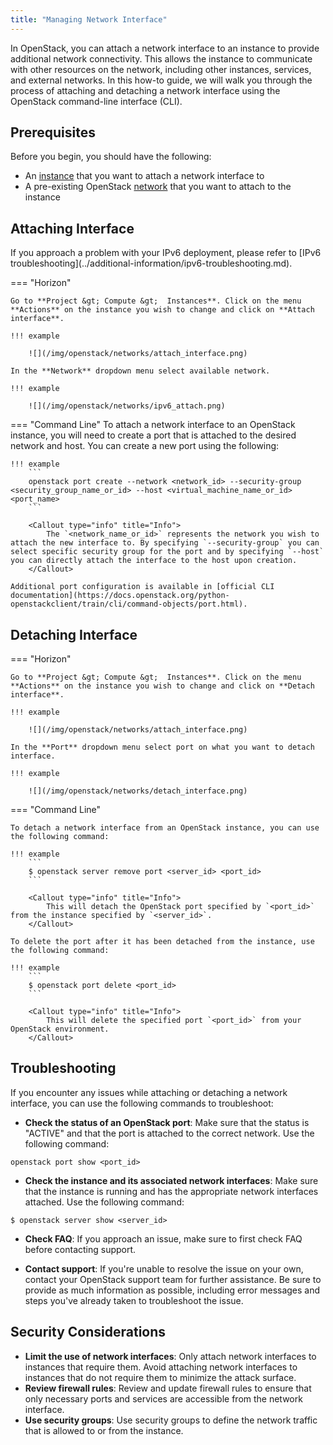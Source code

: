 ```yaml
---
title: "Managing Network Interface"
---
```

In OpenStack, you can attach a network interface to an instance to provide additional network connectivity. This allows the instance to communicate with other resources on the network, including other instances, services, and external networks. In this how-to guide, we will walk you through the process of attaching and detaching a network interface using the OpenStack command-line interface (CLI).

## Prerequisites

Before you begin, you should have the following:

- An [instance](../getting-started/creating-first-infrastructure.md) that you want to attach a network interface to
- A pre-existing OpenStack [network](../how-to-guides/create-networking.md) that you want to attach to the instance

## Attaching Interface

<Callout type="info" title="Info">
    If you approach a problem with your IPv6 deployment, please refer to [IPv6 troubleshooting](../additional-information/ipv6-troubleshooting.md).
</Callout>

=== "Horizon"

    Go to **Project &gt; Compute &gt;  Instances**. Click on the menu **Actions** on the instance you wish to change and click on **Attach interface**.

    !!! example

        ![](/img/openstack/networks/attach_interface.png)

    In the **Network** dropdown menu select available network.

    !!! example

        ![](/img/openstack/networks/ipv6_attach.png)

=== "Command Line"
    To attach a network interface to an OpenStack instance, you will need to create a port that is attached to the desired network and host. You can create a new port using the following:

    !!! example
        ```
        openstack port create --network <network_id> --security-group <security_group_name_or_id> --host <virtual_machine_name_or_id> <port_name>
        ```

        <Callout type="info" title="Info">
            The `<network_name_or_id>` represents the network you wish to attach the new interface to. By specifying `--security-group` you can select specific security group for the port and by specifying `--host` you can directly attach the interface to the host upon creation.
        </Callout>

    Additional port configuration is available in [official CLI documentation](https://docs.openstack.org/python-openstackclient/train/cli/command-objects/port.html).

## Detaching Interface

=== "Horizon"

    Go to **Project &gt; Compute &gt;  Instances**. Click on the menu **Actions** on the instance you wish to change and click on **Detach interface**.

    !!! example

        ![](/img/openstack/networks/attach_interface.png)

    In the **Port** dropdown menu select port on what you want to detach interface.

    !!! example

        ![](/img/openstack/networks/detach_interface.png)


=== "Command Line"

    To detach a network interface from an OpenStack instance, you can use the following command:

    !!! example
        ```
        $ openstack server remove port <server_id> <port_id>
        ```

        <Callout type="info" title="Info">
            This will detach the OpenStack port specified by `<port_id>` from the instance specified by `<server_id>`.
        </Callout>

    To delete the port after it has been detached from the instance, use the following command:

    !!! example
        ```
        $ openstack port delete <port_id>
        ```

        <Callout type="info" title="Info">
            This will delete the specified port `<port_id>` from your OpenStack environment.
        </Callout>

## Troubleshooting

If you encounter any issues while attaching or detaching a network interface, you can use the following commands to troubleshoot:

- **Check the status of an OpenStack port**: Make sure that the status is "ACTIVE" and that the port is attached to the correct network. Use the following command:

```
openstack port show <port_id>
```

- **Check the instance and its associated network interfaces**: Make sure that the instance is running and has the appropriate network interfaces attached. Use the following command:

```
$ openstack server show <server_id>
```

- **Check FAQ**: If you approach an issue, make sure to first check FAQ before contacting support.

- **Contact support**: If you're unable to resolve the issue on your own, contact your OpenStack support team for further assistance. Be sure to provide as much information as possible, including error messages and steps you've already taken to troubleshoot the issue.

## Security Considerations

- **Limit the use of network interfaces**: Only attach network interfaces to instances that require them. Avoid attaching network interfaces to instances that do not require them to minimize the attack surface.
- **Review firewall rules**: Review and update firewall rules to ensure that only necessary ports and services are accessible from the network interface.
- **Use security groups**: Use security groups to define the network traffic that is allowed to or from the instance.
